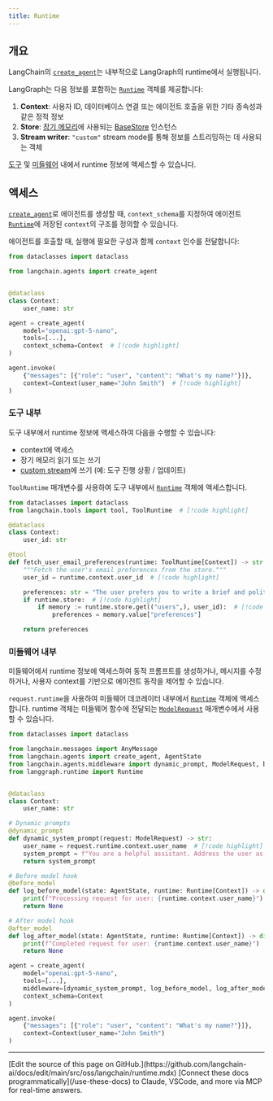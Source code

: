 ```yaml
---
title: Runtime
---
```




## 개요

LangChain의 [`create_agent`](https://reference.langchain.com/python/langchain/agents/#langchain.agents.create_agent)는 내부적으로 LangGraph의 runtime에서 실행됩니다.


LangGraph는 다음 정보를 포함하는 [`Runtime`](https://reference.langchain.com/python/langgraph/runtime/#langgraph.runtime.Runtime) 객체를 제공합니다:

1. **Context**: 사용자 ID, 데이터베이스 연결 또는 에이전트 호출을 위한 기타 종속성과 같은 정적 정보
2. **Store**: [장기 메모리](/oss/python/langchain/long-term-memory)에 사용되는 [BaseStore](https://reference.langchain.com/python/langgraph/store/#langgraph.store.base.BaseStore) 인스턴스
3. **Stream writer**: `"custom"` stream mode를 통해 정보를 스트리밍하는 데 사용되는 객체

[도구](#inside-tools) 및 [미들웨어](#inside-middleware) 내에서 runtime 정보에 액세스할 수 있습니다.

## 액세스

[`create_agent`](https://reference.langchain.com/python/langchain/agents/#langchain.agents.create_agent)로 에이전트를 생성할 때, `context_schema`를 지정하여 에이전트 [`Runtime`](https://reference.langchain.com/python/langgraph/runtime/#langgraph.runtime.Runtime)에 저장된 `context`의 구조를 정의할 수 있습니다.



에이전트를 호출할 때, 실행에 필요한 구성과 함께 `context` 인수를 전달합니다:

```python
from dataclasses import dataclass

from langchain.agents import create_agent


@dataclass
class Context:
    user_name: str

agent = create_agent(
    model="openai:gpt-5-nano",
    tools=[...],
    context_schema=Context  # [!code highlight]
)

agent.invoke(
    {"messages": [{"role": "user", "content": "What's my name?"}]},
    context=Context(user_name="John Smith")  # [!code highlight]
)
```



### 도구 내부

도구 내부에서 runtime 정보에 액세스하여 다음을 수행할 수 있습니다:

* context에 액세스
* 장기 메모리 읽기 또는 쓰기
* [custom stream](/oss/python/langchain/streaming#custom-updates)에 쓰기 (예: 도구 진행 상황 / 업데이트)

`ToolRuntime` 매개변수를 사용하여 도구 내부에서 [`Runtime`](https://reference.langchain.com/python/langgraph/runtime/#langgraph.runtime.Runtime) 객체에 액세스합니다.

```python
from dataclasses import dataclass
from langchain.tools import tool, ToolRuntime  # [!code highlight]

@dataclass
class Context:
    user_id: str

@tool
def fetch_user_email_preferences(runtime: ToolRuntime[Context]) -> str:  # [!code highlight]
    """Fetch the user's email preferences from the store."""
    user_id = runtime.context.user_id  # [!code highlight]

    preferences: str = "The user prefers you to write a brief and polite email."
    if runtime.store:  # [!code highlight]
        if memory := runtime.store.get(("users",), user_id):  # [!code highlight]
            preferences = memory.value["preferences"]

    return preferences
```



### 미들웨어 내부

미들웨어에서 runtime 정보에 액세스하여 동적 프롬프트를 생성하거나, 메시지를 수정하거나, 사용자 context를 기반으로 에이전트 동작을 제어할 수 있습니다.

`request.runtime`을 사용하여 미들웨어 데코레이터 내부에서 [`Runtime`](https://reference.langchain.com/python/langgraph/runtime/#langgraph.runtime.Runtime) 객체에 액세스합니다. runtime 객체는 미들웨어 함수에 전달되는 [`ModelRequest`](https://reference.langchain.com/python/langchain/middleware/#langchain.agents.middleware.ModelRequest) 매개변수에서 사용할 수 있습니다.

```python
from dataclasses import dataclass

from langchain.messages import AnyMessage
from langchain.agents import create_agent, AgentState
from langchain.agents.middleware import dynamic_prompt, ModelRequest, before_model, after_model
from langgraph.runtime import Runtime


@dataclass
class Context:
    user_name: str

# Dynamic prompts
@dynamic_prompt
def dynamic_system_prompt(request: ModelRequest) -> str:
    user_name = request.runtime.context.user_name  # [!code highlight]
    system_prompt = f"You are a helpful assistant. Address the user as {user_name}."
    return system_prompt

# Before model hook
@before_model
def log_before_model(state: AgentState, runtime: Runtime[Context]) -> dict | None:  # [!code highlight]
    print(f"Processing request for user: {runtime.context.user_name}")  # [!code highlight]
    return None

# After model hook
@after_model
def log_after_model(state: AgentState, runtime: Runtime[Context]) -> dict | None:  # [!code highlight]
    print(f"Completed request for user: {runtime.context.user_name}")  # [!code highlight]
    return None

agent = create_agent(
    model="openai:gpt-5-nano",
    tools=[...],
    middleware=[dynamic_system_prompt, log_before_model, log_after_model],  # [!code highlight]
    context_schema=Context
)

agent.invoke(
    {"messages": [{"role": "user", "content": "What's my name?"}]},
    context=Context(user_name="John Smith")
)
```

---

<Callout icon="pen-to-square" iconType="regular">
    [Edit the source of this page on GitHub.](https://github.com/langchain-ai/docs/edit/main/src/oss/langchain/runtime.mdx)
</Callout>
<Tip icon="terminal" iconType="regular">
    [Connect these docs programmatically](/use-these-docs) to Claude, VSCode, and more via MCP for    real-time answers.
</Tip>
